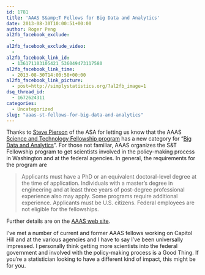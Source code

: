 ```yaml
---
id: 1781
title: 'AAAS S&amp;T Fellows for Big Data and Analytics'
date: 2013-08-30T10:00:51+00:00
author: Roger Peng
al2fb_facebook_exclude:
  - 
al2fb_facebook_exclude_video:
  - 
al2fb_facebook_link_id:
  - 136171103105421_536049473117580
al2fb_facebook_link_time:
  - 2013-08-30T14:00:58+00:00
al2fb_facebook_link_picture:
  - post=http://simplystatistics.org/?al2fb_image=1
dsq_thread_id:
  - 1672624311
categories:
  - Uncategorized
slug: "aaas-st-fellows-for-big-data-and-analytics"
---
```

Thanks to [Steve Pierson](https://twitter.com/ASA_SciPol) of the ASA for letting us know that the AAAS [Science and Technology Fellowship program](http://fellowships.aaas.org/02_Areas/02_index.shtml) has a new category for "[Big Data and Analytics](http://fellowships.aaas.org/02_Areas/02_index.shtml#data)". For those not familiar, AAAS organizes the S&T Fellowship program to get scientists involved in the policy-making process in Washington and at the federal agencies. In general, the requirements for the program are

> Applicants must have a PhD or an equivalent doctoral-level degree at the time of application. Individuals with a master's degree in engineering and at least three years of post-degree professional experience also may apply. Some programs require additional experience. Applicants must be U.S. citizens. Federal employees are not eligible for the fellowships.

Further details are on the [AAAS web site](http://fellowships.aaas.org/04_Become/04_Eligibility.shtml).

I've met a number of current and former AAAS fellows working on Capitol Hill and at the various agencies and I have to say I've been universally impressed. I personally think getting more scientists into the federal government and involved with the policy-making process is a Good Thing. If you're a statistician looking to have a different kind of impact, this might be for you.
